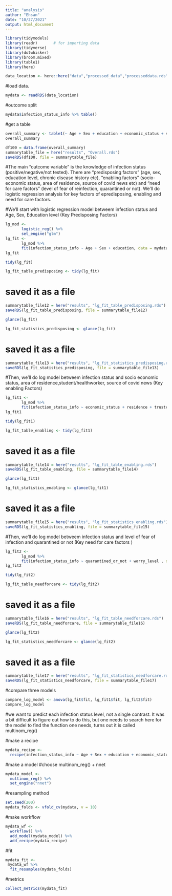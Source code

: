 ```yaml
---
title: "analysis"
author: "Ehsan"
date: "10/27/2021"
output: html_document
---
```


```r
library(tidymodels)
library(readr)       # for importing data
library(tidyverse)
library(dotwhisker)
library(broom.mixed)
library(table1)
library(here)
```

```r
data_location <- here::here("data","processed_data","processeddata.rds")
```

#load data. 
```r
mydata <- readRDS(data_location)
```

#outcome split
```r
mydata$infection_status_info %>% table()
```


#get a table
```r
overall_summary <- table1(~ Age + Sex + education + economic_status + student_or_heathworker + residence + trusted_source + work_from_home + quarantined_or_not + infection_status_info + worry_level + chronic_disease_history + social_distance_practice + follow_preventive_measure   , data=mydata, overall="Total")
overall_summary
```
```r
df100 = data.frame(overall_summary)
summarytable_file = here("results", "Overall.rds")
saveRDS(df100, file = summarytable_file)
```




#The main "outcome variable" is the knowledge of infection status (positive/negative/not tested). There are "predisposing factors" (age, sex, education level, chronic disease history etc), "enabling factors" (socio-economic status, area of residence, source of covid news etc) and "need for care factors" (level of fear of reinfection, quarantined or not). We'll do logistic regression analysis for key factors of epredisposing, enabling and need for care factors.


#We'll start with logistic regression model betweem infection status and Age, Sex, Education level (Key Predisposing Factors)
```r
lg_mod <- 
       logistic_reg() %>% 
       set_engine("glm")
lg_fit <-
       lg_mod %>%
       fit(infection_status_info ~ Age + Sex + education, data = mydata)
lg_fit
```

```r
tidy(lg_fit)
```

```r
lg_fit_table_predisposing <- tidy(lg_fit)
```

# saved it as a file
```r
summarytable_file12 = here("results", "lg_fit_table_predisposing.rds")
saveRDS(lg_fit_table_predisposing, file = summarytable_file12)
```

```r
glance(lg_fit)
```

```r
lg_fit_statistics_predisposing <- glance(lg_fit)
```

# saved it as a file
```r
summarytable_file13 = here("results", "lg_fit_statistics_predisposing.rds")
saveRDS(lg_fit_statistics_predisposing, file = summarytable_file13)
```

#Then, we'll do log model betweem infection status and socio economic status, area of residence,student/healthworker, source of covid news (Key enabling Factors)
```r
lg_fit1 <-
       lg_mod %>%
       fit(infection_status_info ~ economic_status + residence + trusted_source , data = mydata)
lg_fit1
```

```r
tidy(lg_fit1)
```

```r
lg_fit_table_enabling <- tidy(lg_fit1)
```

# saved it as a file
```r
summarytable_file14 = here("results", "lg_fit_table_enabling.rds")
saveRDS(lg_fit_table_enabling, file = summarytable_file14)
```

```r
glance(lg_fit1)
```

```r
lg_fit_statistics_enabling <- glance(lg_fit1)
```

# saved it as a file
```r
summarytable_file15 = here("results", "lg_fit_statistics_enabling.rds")
saveRDS(lg_fit_statistics_enabling, file = summarytable_file15)
```




#Then, we'll do log model betweem infection status and level of fear of infection and quarantined or not (Key need for care factors )
```r
lg_fit2 <-
       lg_mod %>%
       fit(infection_status_info ~ quarantined_or_not + worry_level , data = mydata)
lg_fit2
```

```r
tidy(lg_fit2)
```

```r
lg_fit_table_needforcare <- tidy(lg_fit2)
```

# saved it as a file
```r
summarytable_file16 = here("results", "lg_fit_table_needforcare.rds")
saveRDS(lg_fit_table_needforcare, file = summarytable_file16)
```

```r
glance(lg_fit2)
```

```r
lg_fit_statistics_needforcare <- glance(lg_fit2)
```

# saved it as a file
```r
summarytable_file17 = here("results", "lg_fit_statistics_needforcare.rds")
saveRDS(lg_fit_statistics_needforcare, file = summarytable_file17)
```

#compare three models
```r
compare_log_model <- anova(lg_fit$fit, lg_fit1$fit, lg_fit2$fit)
compare_log_model
```

#we want to predict each infection status level, not a single contrast. It was a bit difficult to figure out how to do this, but one needs to search here for the model to find the function one needs, turns out it is called multinom_reg()


#make a recipe

```r
mydata_recipe <- 
  recipe(infection_status_info ~ Age + Sex + education + economic_status + student_or_heathworker + residence + trusted_source + work_from_home + quarantined_or_not + infection_status_info + worry_level + chronic_disease_history + social_distance_practice + follow_preventive_measure, data = mydata)
```
  
#make a model
#choose multinom_reg() + nnet
```r
mydata_model <- 
  multinom_reg() %>% 
  set_engine("nnet")
```

#resampling method
```r
set.seed(200)
mydata_folds <- vfold_cv(mydata, v = 10)
```

#make workflow
```r
mydata_wf <- 
  workflow() %>% 
  add_model(mydata_model) %>% 
  add_recipe(mydata_recipe)
```

#fit
```r
mydata_fit <- 
 mydata_wf %>% 
  fit_resamples(mydata_folds)
```

#metrics
```r
collect_metrics(mydata_fit)
```

